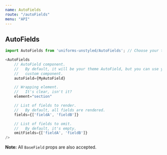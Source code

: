 ```yaml
---
name: AutoFields
route: "/autoFields"
menu: "API"
---
```

## AutoFields

```js
import AutoFields from 'uniforms-unstyled/AutoFields'; // Choose your theme package.

<AutoFields
    // AutoField component.
    //   By default, it will be your theme AutoField, but you can use your
    //   custom component.
    autoField={MyAutoField}

    // Wrapping element.
    //   It's clear, isn't it?
    element="section"

    // List of fields to render.
    //   By default, all fields are rendered.
    fields={['fieldA', 'fieldB']}

    // List of fields to omit.
    //   By default, it's empty.
    omitFields={['fieldA', 'fieldB']}
/>
```

**Note:** All `BaseField` props are also accepted.

